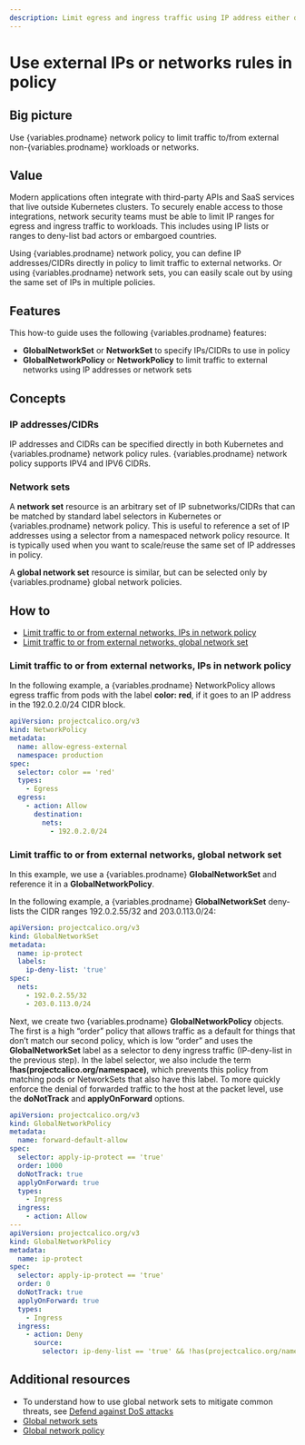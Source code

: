 ```yaml
---
description: Limit egress and ingress traffic using IP address either directly within Calico network policy or managed as Calico network sets.
---
```



# Use external IPs or networks rules in policy

## Big picture

Use {variables.prodname} network policy to limit traffic to/from external non-{variables.prodname} workloads or networks.

## Value

Modern applications often integrate with third-party APIs and SaaS services that live outside Kubernetes clusters. To securely enable access to those integrations, network security teams must be able to limit IP ranges for egress and ingress traffic to workloads. This includes using IP lists or ranges to deny-list bad actors or embargoed countries.

Using {variables.prodname} network policy, you can define IP addresses/CIDRs directly in policy to limit traffic to external networks. Or using {variables.prodname} network sets, you can easily scale out by using the same set of IPs in multiple policies.

## Features

This how-to guide uses the following {variables.prodname} features:

- **GlobalNetworkSet** or **NetworkSet** to specify IPs/CIDRs to use in policy
- **GlobalNetworkPolicy** or **NetworkPolicy** to limit traffic to external networks using IP addresses or network sets

## Concepts

### IP addresses/CIDRs

IP addresses and CIDRs can be specified directly in both Kubernetes and {variables.prodname} network policy rules. {variables.prodname} network policy supports IPV4 and IPV6 CIDRs.

### Network sets

A **network set** resource is an arbitrary set of IP subnetworks/CIDRs that can be matched by standard label selectors in Kubernetes or {variables.prodname} network policy. This is useful to reference a set of IP addresses using a selector from a namespaced network policy resource. It is typically used when you want to scale/reuse the same set of IP addresses in policy.

A **global network set** resource is similar, but can be selected only by {variables.prodname} global network policies.

## How to

- [Limit traffic to or from external networks, IPs in network policy](#limit-traffic-to-or-from-external-networks-ips-in-network-policy)
- [Limit traffic to or from external networks, global network set](#limit-traffic-to-or-from-external-networks-global-network-set)

### Limit traffic to or from external networks, IPs in network policy

In the following example, a {variables.prodname} NetworkPolicy allows egress traffic from pods with the label **color: red**, if it goes to an IP address in the 192.0.2.0/24 CIDR block.

```yaml
apiVersion: projectcalico.org/v3
kind: NetworkPolicy
metadata:
  name: allow-egress-external
  namespace: production
spec:
  selector: color == 'red'
  types:
    - Egress
  egress:
    - action: Allow
      destination:
        nets:
          - 192.0.2.0/24
```

### Limit traffic to or from external networks, global network set

In this example, we use a {variables.prodname} **GlobalNetworkSet** and reference it in a **GlobalNetworkPolicy**.

In the following example, a {variables.prodname} **GlobalNetworkSet** deny-lists the CIDR ranges 192.0.2.55/32 and 203.0.113.0/24:

```yaml
apiVersion: projectcalico.org/v3
kind: GlobalNetworkSet
metadata:
  name: ip-protect
  labels:
    ip-deny-list: 'true'
spec:
  nets:
    - 192.0.2.55/32
    - 203.0.113.0/24
```

Next, we create two {variables.prodname} **GlobalNetworkPolicy** objects. The first is a high “order” policy that allows traffic as a default for things that don’t match our second policy, which is low “order” and uses the **GlobalNetworkSet** label as a selector to deny ingress traffic (IP-deny-list in the previous step). In the label selector, we also include the term **!has(projectcalico.org/namespace)**, which prevents this policy from matching pods or NetworkSets that also have this label. To more quickly enforce the denial of forwarded traffic to the host at the packet level, use the **doNotTrack** and **applyOnForward** options.

```yaml
apiVersion: projectcalico.org/v3
kind: GlobalNetworkPolicy
metadata:
  name: forward-default-allow
spec:
  selector: apply-ip-protect == 'true'
  order: 1000
  doNotTrack: true
  applyOnForward: true
  types:
    - Ingress
  ingress:
    - action: Allow
---
apiVersion: projectcalico.org/v3
kind: GlobalNetworkPolicy
metadata:
  name: ip-protect
spec:
  selector: apply-ip-protect == 'true'
  order: 0
  doNotTrack: true
  applyOnForward: true
  types:
    - Ingress
  ingress:
    - action: Deny
      source:
        selector: ip-deny-list == 'true' && !has(projectcalico.org/namespace)
```

## Additional resources

- To understand how to use global network sets to mitigate common threats, see [Defend against DoS attacks](../../extreme-traffic/defend-dos-attack.mdx)
- [Global network sets](../../../reference/resources/globalnetworkset.mdx)
- [Global network policy](../../../reference/resources/globalnetworkpolicy.mdx)
